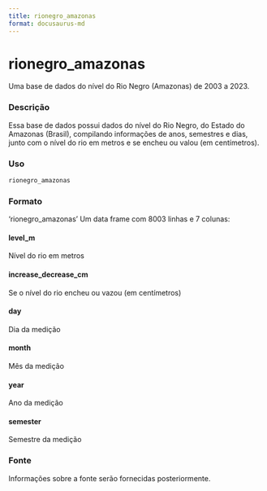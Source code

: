 ```yaml
---
title: rionegro_amazonas
format: docusaurus-md
---
```





# rionegro_amazonas

Uma base de dados do nível do Rio Negro (Amazonas) de 2003 a 2023.

### Descrição

Essa base de dados possui dados do nível do Rio Negro, do Estado do
Amazonas (Brasil), compilando informações de anos, semestres e dias,
junto com o nível do rio em metros e se encheu ou valou (em
centímetros).

### Uso

```r
rionegro_amazonas
```

### Formato

‘rionegro_amazonas’ Um data frame com 8003 linhas e 7 colunas:

#### level_m

Nível do rio em metros

#### increase_decrease_cm

Se o nível do rio encheu ou vazou (em centímetros)

#### day

Dia da medição

#### month

Mês da medição

#### year

Ano da medição

#### semester

Semestre da medição

### Fonte

Informações sobre a fonte serão fornecidas posteriormente.
